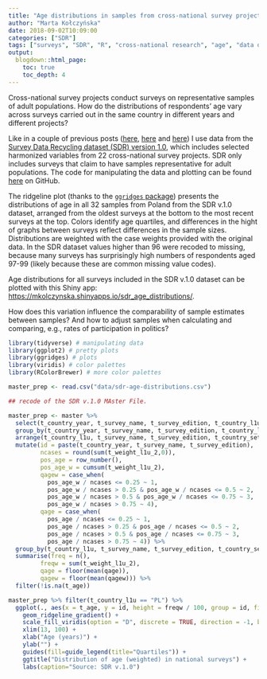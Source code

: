 ```yaml
---
title: "Age distributions in samples from cross-national survey projects"
author: "Marta Kołczyńska"
date: 2018-09-02T10:09:00
categories: ["SDR"]
tags: ["surveys", "SDR", "R", "cross-national research", "age", "data quality", "shiny"]
output: 
  blogdown::html_page:
    toc: true
    toc_depth: 4
---
```


Cross-national survey projects conduct surveys on representative samples of adult populations.
How do the distributions of respondents' age vary across surveys carried out in the same country in different years and different projects?

Like in a couple of previous posts ([here](https://martakolczynska.com/post/sdr-exploration/){target="_blank"}, [here](https://martakolczynska.com/post/education-sdr-oecd/) and [here](https://martakolczynska.com/post/sdr-demonstrations-multiplets/)) I use data from the [Survey Data Recycling dataset (SDR) version 1.0](https://dataverse.harvard.edu/dataset.xhtml?persistentId=doi:10.7910/DVN/VWGF5Q){target="_blank"}, which includes selected harmonized variables from 22 cross-national survey projects. SDR only includes surveys that claim to have samples representative for adult populations. The code for manipulating the data and plotting can be found [here](https://github.com/mkolczynska/martakolczynska/blob/master/content/post/sdr-age-distributions.Rmd){target="_blank"} on GitHub.

The ridgeline plot (thanks to the [`ggridges` package](https://github.com/clauswilke/ggridges){target="_blank"}) presents the distributions of age in all 32 samples from Poland from the SDR v.1.0 dataset, arranged from the oldest surveys at the bottom to the most recent surveys at the top. Colors identify age quartiles, and differences in the hight of graphs between surveys reflect differences in the sample sizes. Distributions are weighted with the case weights provided with the original data. In the SDR dataset values higher than 96 were recoded to missing, because many surveys has surprisingly high numbers of respondents aged 97-99 (likely because these are common missing value codes).

Age distributions for all surveys included in the SDR v.1.0 dataset can be plotted with this Shiny app: [https://mkolczynska.shinyapps.io/sdr_age_distributions/](https://mkolczynska.shinyapps.io/sdr_age_distributions/){target="_blank"}.

How does this variation influence the comparability of sample estimates between samples? And how to adjust samples when calculating and comparing, e.g., rates of participation in politics?

```r
library(tidyverse) # manipulating data
library(ggplot2) # pretty plots
library(ggridges) # plots
library(viridis) # color palettes
library(RColorBrewer) # more color palettes

master_prep <- read.csv("data/sdr-age-distributions.csv")

```

```r
## recode of the SDR v.1.0 MAster File.

master_prep <- master %>%
  select(t_country_year, t_survey_name, t_survey_edition, t_country_l1u, t_country_set, t_age, t_weight_l1u_2) %>%
  group_by(t_country_year, t_survey_name, t_survey_edition, t_country_l1u, t_country_set) %>%
  arrange(t_country_l1u, t_survey_name, t_survey_edition, t_country_set, t_country_year, t_age) %>%
  mutate(id = paste(t_country_year, t_survey_name, t_survey_edition),
         ncases = round(sum(t_weight_l1u_2,0)),
         pos_age = row_number(),
         pos_age_w = cumsum(t_weight_l1u_2),
         qagew = case_when(
           pos_age_w / ncases <= 0.25 ~ 1,
           pos_age_w / ncases > 0.25 & pos_age_w / ncases <= 0.5 ~ 2,
           pos_age_w / ncases > 0.5 & pos_age_w / ncases <= 0.75 ~ 3,
           pos_age_w / ncases > 0.75 ~ 4),
         qage = case_when(
           pos_age / ncases <= 0.25 ~ 1,
           pos_age / ncases > 0.25 & pos_age / ncases <= 0.5 ~ 2,
           pos_age / ncases > 0.5 & pos_age / ncases <= 0.75 ~ 3,
           pos_age / ncases > 0.75 ~ 4)) %>% 
  group_by(t_country_l1u, t_survey_name, t_survey_edition, t_country_set, t_country_year, t_age) %>%
  summarise(freq = n(),
         freqw = sum(t_weight_l1u_2),
         qage = floor(mean(qage)),
         qagew = floor(mean(qagew))) %>%
  filter(!is.na(t_age))
```


```r

master_prep %>% filter(t_country_l1u == "PL") %>% 
  ggplot(., aes(x = t_age, y = id, height = freqw / 100, group = id, fill = factor(qagew))) + 
    geom_ridgeline_gradient() +
    scale_fill_viridis(option = "D", discrete = TRUE, direction = -1, begin = 0.4, end = 0.98) +
    xlim(13, 100) +
    xlab("Age (years)") + 
    ylab("") +
    guides(fill=guide_legend(title="Quartiles")) + 
    ggtitle("Distribution of age (weighted) in national surveys") +
    labs(caption="Source: SDR v.1.0") 

```


